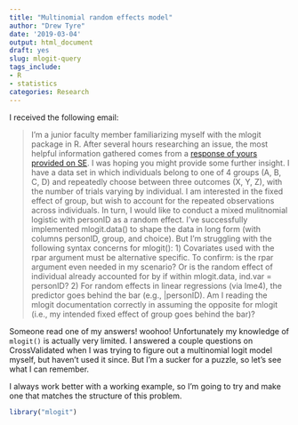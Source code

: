 ```yaml
---
title: "Multinomial random effects model"
author: "Drew Tyre"
date: '2019-03-04'
output: html_document
draft: yes
slug: mlogit-query
tags_include:
- R
- statistics
categories: Research
---
```


I received the following email:

>I'm a junior faculty member familiarizing myself with the mlogit package in R.  After several hours researching an issue, the most helpful information gathered comes from a [response of yours provided on SE](https://stats.stackexchange.com/questions/51148/unable-to-provide-random-parameter-with-mlogit/121122#121122). I was hoping you might provide some further insight.
I have a data set in which individuals belong to one of 4 groups (A, B, C, D) and repeatedly choose between three outcomes (X, Y, Z), with the number of trials varying by individual.  I am interested in the fixed effect of group, but wish to account for the repeated observations across individuals. In turn, I would like to conduct a mixed mulitnomial logistic with personID as a random effect.
I've successfully implemented mlogit.data() to shape the data in long form (with columns personID, group, and  choice).  But I'm struggling with the following syntax concerns for mlogit():
1) Covariates used with the rpar argument must be alternative specific. To confirm: is the rpar argument even needed in my scenario?  Or is the random effect of individual already accounted for by if within mlogit.data, ind.var = personID?
2) For random effects in linear regressions (via lme4), the predictor goes behind the bar (e.g., |personID).  Am I reading the mlogit documentation correctly in assuming the opposite for mlogit (i.e., my intended fixed effect of group goes behind the bar)?

Someone read one of my answers! woohoo! Unfortunately my knowledge of `mlogit()` 
is actually very limited. I answered a couple questions on CrossValidated when I 
was trying to figure out a multinomial logit model myself, but haven't used it 
since. But I'm a sucker for a puzzle, so let's see what I can remember.

I always work better with a working example, so I'm going to try and make one that
matches the structure of this problem. 

```r
library("mlogit")

```

